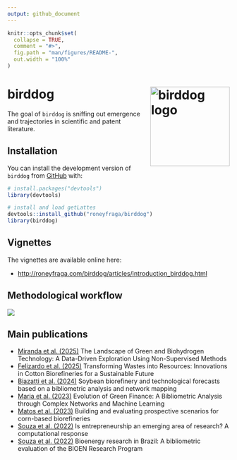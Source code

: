 ```yaml
---
output: github_document
---
```


<!-- README.md is generated from README.Rmd. Please edit that file -->

```r
knitr::opts_chunk$set(
  collapse = TRUE,
  comment = "#>",
  fig.path = "man/figures/README-",
  out.width = "100%"
)
```

# birddog <a href="https://roneyfaga.com/birddog/"><img src="man/figures/logo.png" align="right" alt="birddog logo" style="height: 180px;"></a>

<!-- badges: start -->
<!-- badges: end -->

The goal of `birddog` is sniffing out emergence and trajectories in scientific and patent literature.

## Installation

You can install the development version of `birddog` from [GitHub](https://github.com/roneyfraga/birddog) with:

```r
# install.packages("devtools")
library(devtools)

# install and load getLattes
devtools::install_github("roneyfraga/birddog")
library(birddog)
```

## Vignettes

The vignettes are available online here:

- <http://roneyfraga.com/birddog/articles/introduction_birddog.html>

## Methodological workflow

![](http://roneyfraga.com/volume/keep_it/cnpq-pq-horizontal.svg)

## Main publications

* [Miranda et al. (2025)](https://doi.org/10.1016/j.ijhydene.2025.01.089) The Landscape of Green and Biohydrogen Technology: A Data-Driven Exploration Using Non-Supervised Methods
* [Felizardo et al. (2025)](https://link.springer.com/article/10.1007/s12649-025-03136-z) Transforming Wastes into Resources: Innovations in Cotton Biorefineries for a Sustainable Future
* [Biazatti et al. (2024)](https://www.sciencedirect.com/science/article/pii/S221146452400112X) Soybean biorefinery and technological forecasts based on a bibliometric analysis and network mapping
* [Maria et al. (2023)](https://doi.org/10.3390/su15020967) Evolution of Green Finance: A Bibliometric Analysis through Complex Networks and Machine Learning
* [Matos et al. (2023)](https://doi.org/10.1007/s43938-023-00036-3) Building and evaluating prospective scenarios for corn-based biorefineries
* [Souza et al. (2022)](https://doi.org/10.14211/ibjesb.e1742) Is entrepreneurship an emerging area of research? A computational response
* [Souza et al. (2022)](https://doi.org/10.1002/bbb.2441) Bioenergy research in Brazil: A bibliometric evaluation of the BIOEN Research Program
